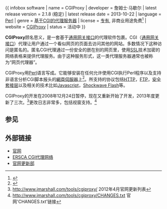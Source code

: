 {{orphan|time=2015-01-27T05:38:49+00:00}}
{{Primarysources|date=February 2009}}
{{ infobox software
| name                   = CGIProxy
| developer              = 詹姆士·马歇尔
| latest release version = 2.1.8 (稳定)
| latest release date    = 2013-10-22
| language               = [[Perl|Perl]]
| genre                  = [[代理服务器|基于CGI的代理服务器]]
| license                = [[专有软件|专有]], 非商业用途免费<ref name=LicenseFAQ>{{Cite web |url=http://www.jmarshall.com/tools/cgiproxy/faq.html#q9 |title=CGIProxy常见问题 -- CGIProxy的授权使用执照是什么? |accessdate=2014-02-13 |archive-date=2014-02-22 |archive-url=https://web.archive.org/web/20140222152328/http://www.jmarshall.com/tools/cgiproxy/faq.html#q9 |dead-url=no }}</ref>
| website                = [http://www.jmarshall.com/tools/cgiproxy/ CGIProxy]
| status                 = 活动中
}}

'''CGIProxy'''顾名思义，是一套基于[[通用网关接口|通用网关接口]]的代理软件包裹。CGI（[[通用网关接口|通用网关接口]]）代理让用户通过一个看似网页的页面去访问其他的网站。多数情况下这种访问是匿名的。匿名CGI代理通过一份安全的嵌在别的网页里，使用[[安全套接层|SSL]]技术加密的网络表格来提供代理服务。由于这种服务形式，这一类代理服务器通常也被称为“网页代理器”。

CGIProxy用[[Perl|Perl]]语言写成。它能够安装在任何允许使用CGI执行Perl程序以及支持非语言分析CGI脚本报头的[[網頁伺服器|網頁伺服器]]上<ref>{{Cite web |url=http://www.jmarshall.com/tools/cgiproxy/#install |title=CGIProxy安裝指南 |accessdate=2014-02-13 |archive-date=2011-09-21 |archive-url=https://web.archive.org/web/20110921004450/http://www.jmarshall.com/tools/cgiproxy/#install |dead-url=yes }}</ref>。所支持的协议包括[[HTTP|HTTP]]，[[FTP|FTP]]，[[安全套接层|安全套接层]]以及相关的技术比如[[Javascript|Javascript]]，[[Adobe_Flash|Shockwave Flash]]等。

CGIProxy的开发在2008年12月24日暂停，现在又重新开始了开发，2013年度更新了三次。<ref>http://www.jmarshall.com/tools/cgiproxy/ {{Wayback|url=http://www.jmarshall.com/tools/cgiproxy/ |date=20110921004450 }} 2012年4月官网更新列表</ref>更改日志非常多，包括视窗支持。<ref>http://www.jmarshall.com/tools/cgiproxy/CHANGES.txt {{Wayback|url=http://www.jmarshall.com/tools/cgiproxy/CHANGES.txt |date=20140222152420 }} 官网'CHANGES.txt'链接</ref>

== 参见 ==
<references/>

== 外部链接 ==
* [http://www.jmarshall.com/tools/cgiproxy/ 官网]{{Wayback|url=http://www.jmarshall.com/tools/cgiproxy/ |date=20110921004450 }}
* [https://web.archive.org/web/20110809080123/http://proxy.ersca.com/ ERSCA CGI代理网络]
* [http://www.jmarshall.com/tools/cgiproxy/ 官网更新部]{{Wayback|url=http://www.jmarshall.com/tools/cgiproxy/ |date=20110921004450 }}

{{軟體小作品}}